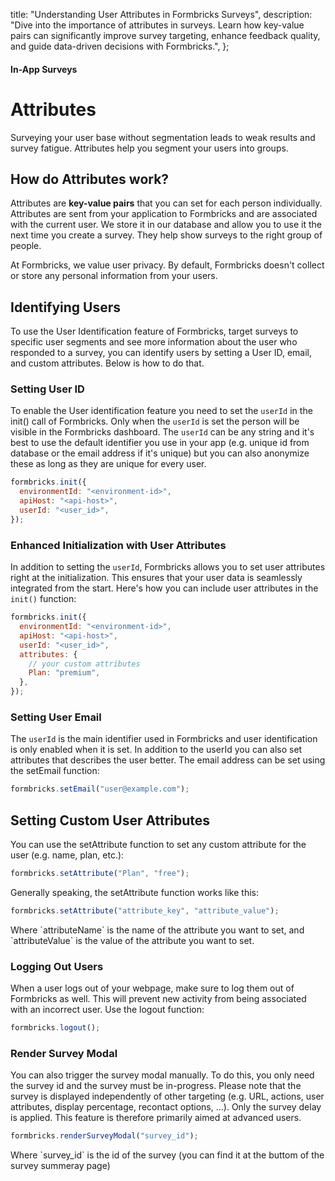   title: "Understanding User Attributes in Formbricks Surveys",
  description:
    "Dive into the importance of attributes in surveys. Learn how key-value pairs can significantly improve survey targeting, enhance feedback quality, and guide data-driven decisions with Formbricks.",
};

#### In-App Surveys

# Attributes

Surveying your user base without segmentation leads to weak results and survey fatigue. Attributes help you segment your users into groups.

## How do Attributes work?

Attributes are **key-value pairs** that you can set for each person individually.
Attributes are sent from your application to Formbricks and are associated with the current user. We store it in our database and allow you to use it the next time you create a survey. They help show surveys to the right group of people.

<Note>
    At Formbricks, we value user privacy. By default, Formbricks doesn't collect or store any personal information from your users.
</Note>

## Identifying Users
To use the User Identification feature of Formbricks, target surveys to specific user segments and see more information about the user who responded to a survey, you can identify users by setting a User ID, email, and custom attributes. Below is how to do that.

### Setting User ID

To enable the User identification feature you need to set the `userId` in the init() call of Formbricks. Only when the `userId` is set the person will be visible in the Formbricks dashboard. The `userId` can be any string and it's best to use the default identifier you use in your app (e.g. unique id from database or the email address if it's unique) but you can also anonymize these as long as they are unique for every user.

<Col>
<CodeGroup title="Setting User ID">

```javascript
formbricks.init({
  environmentId: "<environment-id>",
  apiHost: "<api-host>",
  userId: "<user_id>",
});
```

</CodeGroup>
</Col>

### Enhanced Initialization with User Attributes

In addition to setting the `userId`, Formbricks allows you to set user attributes right at the initialization. This ensures that your user data is seamlessly integrated from the start. Here's how you can include user attributes in the `init()` function:

<Col>
<CodeGroup title="Enhanced Initialization with User Attributes">

```javascript
formbricks.init({
  environmentId: "<environment-id>",
  apiHost: "<api-host>",
  userId: "<user_id>",
  attributes: {
    // your custom attributes
    Plan: "premium",
  },
});
```

</CodeGroup>
</Col>

### Setting User Email

The `userId` is the main identifier used in Formbricks and user identification is only enabled when it is set. In addition to the userId you can also set attributes that describes the user better. The email address can be set using the setEmail function:

<Col>
<CodeGroup title="Setting Email">

```javascript
formbricks.setEmail("user@example.com");
```

</CodeGroup>
</Col>

## Setting Custom User Attributes

You can use the setAttribute function to set any custom attribute for the user (e.g. name, plan, etc.):

<Col>
<CodeGroup title="Setting Custom Attributes">

```javascript
formbricks.setAttribute("Plan", "free");
```

</CodeGroup>
</Col>

Generally speaking, the setAttribute function works like this:
<Col>
<CodeGroup title="Setting Custom Attributes">

```javascript
formbricks.setAttribute("attribute_key", "attribute_value");
```

</CodeGroup>
</Col>
Where `attributeName` is the name of the attribute you want to set, and `attributeValue` is the value of the attribute you want to set.


### Logging Out Users

When a user logs out of your webpage, make sure to log them out of Formbricks as well. This will prevent new activity from being associated with an incorrect user. Use the logout function:

<Col>
<CodeGroup title="Logging out User">

```javascript
formbricks.logout();
```

</CodeGroup>
</Col>

### Render Survey Modal

You can also trigger the survey modal manually. To do this, you only need the survey id and the survey must be in-progress. Please note that the survey is displayed independently of other targeting (e.g. URL, actions, user attributes, display percentage, recontact options, ...). Only the survey delay is applied. This feature is therefore primarily aimed at advanced users.

<Col>
<CodeGroup title="Render Survey Modal">

```javascript
formbricks.renderSurveyModal("survey_id");
```

</CodeGroup>
</Col>
Where `survey_id` is the id of the survey (you can find it at the buttom of the survey summeray page)

